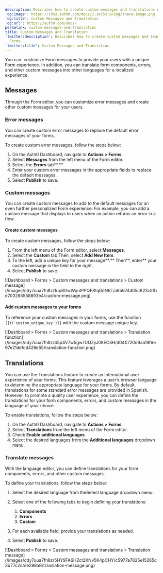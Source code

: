 ```yaml
---
description: Describes how to create custom messages and translations with Forms.
'og:image': https://cdn2.auth0.com/docs/1.14553.0/img/share-image.png
'og:title': Custom Messages and Translation
'og:url': https://auth0.com/docs/
permalink: custom-messages-and-translation
title: Custom Messages and Translation
'twitter:description': Describes how to create custom messages and translations with
  Forms.
'twitter:title': Custom Messages and Translation
---
```

You can  customize Form messages to provide your users with a unique Form experience. In addition, you can translate form components, errors, and other custom messages into other languages for a localized experience.

## Messages

Through the Form editor, you can customize error messages and create other custom messages for your users.

### Error messages

You can create custom error messages to replace the default error messages of your forms.

To create custom error messages, follow the steps below:

1. On the Auth0 Dashboard, navigate to **Actions > Forms**.
2. Select **Messages** from the left menu of the Form editor.
3. Select the **Errors** tab**.**
4. Enter your custom error messages in the appropriate fields to replace the default messages.
5. Select **Publish** to save.

### Custom messages

You can create custom messages to add to the default messages for an even further personalized Form experience. For example, you can add a custom message that displays to users when an action returns an error in a flow.

#### Create custom messages

To create custom messages, follow the steps below:

1. From the left menu of the Form editor, select **Messages**.
2. Select the **Custom** tab.Then, select **Add New Item**.
3. To the left, add a unique key for your message**.** Then**, enter** your custom message in the field to the right.
4. Select **Publish** to save.

<Frame>![Dashboard > Forms > Custom messages and translations > Custom message](/images/cdy7uua7fh8z/1upBOwWqntPPQF8fqGeN6T/a65674d05c823c5fbe703265558693e4/custom-message.png)</Frame>

#### Add custom messages to your forms

To reference your custom messages in your forms, use the function `{{t('custom_unique_key')}}` with the custom message unique key.

<Frame>![Dashboard > Forms > Custom messages and translations > Translation function](/images/cdy7uua7fh8z/45p4V7w5gw7DQZyJ08ECSH/d040720d9aa19f6e97e21defcd428e55/translation-function.png)</Frame>

## Translations

You can use the Translations feature to create an international user experience of your forms. This feature leverages a user’s browser language to determine the appropriate language for your forms.
By default, translations for some standard error messages are provided in Spanish. However, to promote a quality user experience, you can define the translations for your form components, errors, and custom messages in the language of your choice.

To enable translations, follow the steps below:

1. On the Auth0 Dashboard, navigate to **Actions > Forms**.
2. Select **Translations** from the left menu of the Form editor.
3. Check **Enable additional languages**.
4. Select the desired languages from the **Additional languages** dropdown menu.

### Translate messages

With the language editor, you can define translations for your form components, errors, and other custom messages.

To define your translations, follow the steps below:

1. Select the desired language from theSelect language dropdown menu.
2. Select one of the following tabs to begin defining your translations:

   1. **Components**
   2. **Errors**
   3. **Custom**
3. For each available field, provide your translations as needed.
4. Select **Publish** to save.

<Frame>![Dashboard > Forms > Custom messages and translations > Translation message](/images/cdy7uua7fh8z/5HY9FA6HZct2XNv5K4pCHY/c5977a7825e15285c3d77c2ca1e299a8/translation-message.png)</Frame>